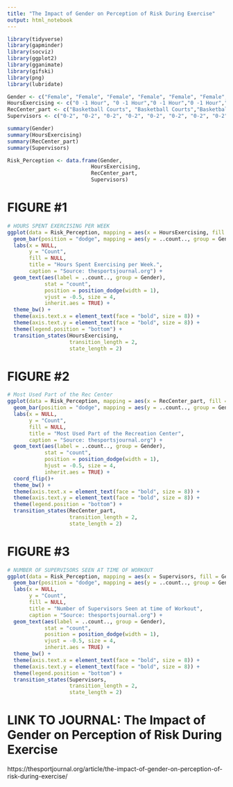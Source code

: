 ```yaml
---
title: "The Impact of Gender on Perception of Risk During Exercise"
output: html_notebook
---
```



```r
library(tidyverse)
library(gapminder)
library(socviz)
library(ggplot2)
library(gganimate)
library(gifski)
library(png)
library(lubridate)
```

```r
Gender <- c("Female", "Female", "Female", "Female", "Female", "Female", "Female", "Female", "Female", "Female", "Female", "Female", "Female", "Female", "Female", "Female", "Female", "Female", "Female", "Female", "Female", "Female", "Female", "Female", "Female", "Female", "Female", "Female", "Female", "Female", "Female", "Female", "Female", "Female", "Female", "Female", "Female", "Female", "Female", "Female", "Female", "Female", "Female", "Female", "Female", "Female", "Female", "Female", "Female", "Female", "Female", "Female", "Female", "Female", "Female", "Female", "Female", "Female", "Female", "Female", "Female", "Female", "Female", "Female", "Female", "Female", "Female", "Female", "Female", "Female", "Female", "Female", "Female", "Female", "Female", "Female", "Female", "Female", "Female", "Female", "Female", "Female", "Female", "Female", "Female", "Female", "Female", "Female", "Female", "Female", "Female", "Female", "Female", "Female", "Female", "Female", "Female", "Female", "Female", "Female", "Female", "Female", "Female", "Female", "Female", "Female", "Female", "Female", "Female", "Female", "Female", "Female", "Female", "Female", "Female", "Female", "Female", "Female", "Female", "Female", "Female", "Female", "Female", "Female", "Female", "Female", "Female", "Female", "Female", "Female", "Female", "Female", "Male", "Male", "Male", "Male", "Male", "Male", "Male", "Male", "Male", "Male", "Male", "Male", "Male", "Male", "Male", "Male", "Male", "Male", "Male", "Male", "Male", "Male", "Male", "Male", "Male", "Male", "Male", "Male", "Male", "Male", "Male", "Male", "Male", "Male", "Male", "Male", "Male", "Male", "Male", "Male", "Male", "Male", "Male", "Male", "Male", "Male", "Male", "Male", "Male", "Male", "Male", "Male", "Male", "Male", "Male", "Male", "Male", "Male", "Male", "Male", "Male", "Male", "Male", "Male", "Male", "Male", "Male", "Male", "Male", "Male", "Male", "Male", "Male", "Male", "Male", "Male", "Male", "Male", "Male", "Male", "Male", "Male", "Male", "Male", "Male", "Male", "Male", "Male", "Male", "Male", "Male", "Male", "Male", "Male", "Male", "Male", "Male", "Male", "Male", "Male")
HoursExercising <- c("0 -1 Hour", "0 -1 Hour","0 -1 Hour","0 -1 Hour","0 -1 Hour","0 -1 Hour","0 -1 Hour","0 -1 Hour","0 -1 Hour","0 -1 Hour", "0 -1 Hour", "0 -1 Hour","0 -1 Hour","0 -1 Hour","0 -1 Hour","0 -1 Hour","0 -1 Hour","0 -1 Hour","0 -1 Hour","0 -1 Hour","0 -1 Hour", "0 -1 Hour","0 -1 Hour","0 -1 Hour","0 -1 Hour","0 -1 Hour","0 -1 Hour","0 -1 Hour","0 -1 Hour","0 -1 Hour","0 -1 Hour","0 -1 Hour","0 -1 Hour","1-3 hours","1-3 hours","1-3 hours","1-3 hours","1-3 hours","1-3 hours","1-3 hours","1-3 hours","1-3 hours","1-3 hours","1-3 hours","1-3 hours","1-3 hours","1-3 hours","1-3 hours","1-3 hours","1-3 hours","1-3 hours","1-3 hours","1-3 hours","1-3 hours","1-3 hours","1-3 hours","1-3 hours","1-3 hours","1-3 hours","1-3 hours","1-3 hours","1-3 hours","1-3 hours","1-3 hours","1-3 hours","1-3 hours","1-3 hours","1-3 hours","1-3 hours","1-3 hours","1-3 hours","1-3 hours","4-6 hours","4-6 hours","4-6 hours","4-6 hours","4-6 hours","4-6 hours","4-6 hours","4-6 hours","4-6 hours","4-6 hours","4-6 hours","4-6 hours","4-6 hours","4-6 hours","4-6 hours","4-6 hours","4-6 hours","4-6 hours","4-6 hours","4-6 hours","4-6 hours","4-6 hours","4-6 hours","4-6 hours","4-6 hours","4-6 hours","4-6 hours","4-6 hours","4-6 hours","4-6 hours","4-6 hours","4-6 hours","4-6 hours","4-6 hours","4-6 hours","4-6 hours","4-6 hours","4-6 hours","4-6 hours","4-6 hours","7-9 hours","7-9 hours","7-9 hours","7-9 hours","7-9 hours","7-9 hours","7-9 hours","7-9 hours","7-9 hours","7-9 hours","7-9 hours","7-9 hours","7-9 hours","7-9 hours","Plus 10","Plus 10","Plus 10","Plus 10","Plus 10","Plus 10","0 -1 Hour", "0 -1 Hour","0 -1 Hour","0 -1 Hour","0 -1 Hour","0 -1 Hour","0 -1 Hour","0 -1 Hour","0 -1 Hour","1-3 hours","1-3 hours","1-3 hours","1-3 hours","1-3 hours","1-3 hours","1-3 hours","1-3 hours","1-3 hours","1-3 hours","1-3 hours","1-3 hours","1-3 hours","1-3 hours","1-3 hours","1-3 hours","1-3 hours","1-3 hours","1-3 hours","1-3 hours","1-3 hours","1-3 hours","1-3 hours","1-3 hours","1-3 hours","1-3 hours","1-3 hours","4-6 hours","4-6 hours","4-6 hours","4-6 hours","4-6 hours","4-6 hours","4-6 hours","4-6 hours","4-6 hours","4-6 hours","4-6 hours","4-6 hours","4-6 hours","4-6 hours","4-6 hours","4-6 hours","4-6 hours","4-6 hours","4-6 hours","4-6 hours","4-6 hours","4-6 hours","4-6 hours","4-6 hours","7-9 hours","7-9 hours","7-9 hours","7-9 hours","7-9 hours","7-9 hours","7-9 hours","7-9 hours","7-9 hours","7-9 hours","7-9 hours","7-9 hours","7-9 hours","7-9 hours","7-9 hours","7-9 hours","7-9 hours","7-9 hours","7-9 hours","7-9 hours","7-9 hours","7-9 hours","Plus 10","Plus 10","Plus 10","Plus 10","Plus 10","Plus 10","Plus 10","Plus 10","Plus 10","Plus 10","Plus 10","Plus 10","Plus 10","Plus 10","Plus 10","Plus 10","Plus 10","Plus 10")
RecCenter_part <- c("Basketball Courts", "Basketball Courts","Basketball Courts","Basketball Courts","Basketball Courts","Basketball Courts","Basketball Courts","Basketball Courts","Basketball Courts","Basketball Courts","Basketball Courts","Basketball Courts","Basketball Courts","Basketball Courts","Basketball Courts","Basketball Courts","Basketball Courts","Indoor Lap Pool","Indoor Lap Pool","Indoor Lap Pool","Indoor Lap Pool","Indoor Lap Pool","Indoor Lap Pool","Indoor Lap Pool","Indoor Lap Pool","Indoor Lap Pool","Indoor Lap Pool","Indoor Lap Pool","Indoor Lap Pool","Indoor Lap Pool","Indoor Lap Pool","Indoor Lap Pool","Indoor Lap Pool","Indoor Lap Pool","Indoor Lap Pool","Indoor Lap Pool","Indoor Lap Pool","Indoor Lap Pool","Indoor Lap Pool","Free Weights", "Free Weights","Free Weights","Free Weights","Free Weights","Free Weights","Free Weights","Free Weights","Free Weights","Free Weights","Free Weights","Free Weights","Free Weights","Free Weights","Free Weights","Free Weights","Free Weights","Free Weights","Free Weights","Free Weights","Free Weights","Free Weights","Free Weights","Free Weights","Free Weights", "Machine Weights","Machine Weights","Machine Weights","Machine Weights","Machine Weights","Machine Weights","Machine Weights","Machine Weights","Machine Weights","Machine Weights","Machine Weights","Machine Weights","Machine Weights","Machine Weights","Machine Weights","Machine Weights", "Cardio Machines","Cardio Machines","Cardio Machines","Cardio Machines","Cardio Machines","Cardio Machines","Cardio Machines","Cardio Machines","Cardio Machines","Cardio Machines","Cardio Machines","Cardio Machines","Cardio Machines","Cardio Machines","Cardio Machines","Cardio Machines","Cardio Machines","Cardio Machines","Cardio Machines","Cardio Machines","Cardio Machines","Cardio Machines","Cardio Machines","Cardio Machines","Cardio Machines","Cardio Machines","Cardio Machines","Cardio Machines","Cardio Machines","Cardio Machines","Cardio Machines","Cardio Machines","Cardio Machines","Cardio Machines","Cardio Machines","Cardio Machines","Cardio Machines","Cardio Machines","Cardio Machines","Cardio Machines","Cardio Machines","Cardio Machines","Cardio Machines","Cardio Machines","Cardio Machines","Cardio Machines","Cardio Machines","Cardio Machines","Cardio Machines","Rock Climbing", "Rock Climbing", "Rock Climbing","Basketball Courts", "Basketball Courts","Basketball Courts","Basketball Courts","Basketball Courts","Basketball Courts","Basketball Courts","Basketball Courts","Basketball Courts","Basketball Courts","Basketball Courts", "Basketball Courts","Basketball Courts","Basketball Courts","Basketball Courts","Basketball Courts","Basketball Courts","Basketball Courts","Basketball Courts","Indoor Lap Pool","Indoor Lap Pool","Indoor Lap Pool","Indoor Lap Pool","Free Weights", "Free Weights","Free Weights","Free Weights","Free Weights","Free Weights","Free Weights","Free Weights","Free Weights","Free Weights","Free Weights","Free Weights","Free Weights","Free Weights","Free Weights","Free Weights","Free Weights","Free Weights","Free Weights","Free Weights","Free Weights","Free Weights","Free Weights","Free Weights","Free Weights","Free Weights","Free Weights","Free Weights","Free Weights","Free Weights","Free Weights","Free Weights","Free Weights","Free Weights","Free Weights","Free Weights","Free Weights","Free Weights","Machine Weights","Machine Weights","Machine Weights","Machine Weights","Machine Weights","Machine Weights","Machine Weights","Machine Weights","Machine Weights","Machine Weights","Machine Weights","Machine Weights","Machine Weights","Machine Weights","Machine Weights","Machine Weights","Machine Weights","Machine Weights","Machine Weights","Machine Weights","Machine Weights", "Cardio Machines","Cardio Machines","Cardio Machines","Cardio Machines","Cardio Machines","Cardio Machines","Cardio Machines","Cardio Machines","Cardio Machines","Cardio Machines","Cardio Machines", "Rock Climbing","Rock Climbing","Rock Climbing","Rock Climbing","Rock Climbing","Rock Climbing","Rock Climbing")
Supervisors <- c("0-2", "0-2", "0-2", "0-2", "0-2", "0-2", "0-2", "0-2", "0-2", "0-2", "0-2", "0-2", "0-2", "0-2", "0-2", "0-2", "0-2", "0-2", "0-2", "0-2", "0-2", "0-2", "0-2", "0-2", "0-2", "0-2", "0-2", "0-2", "0-2", "0-2", "0-2", "0-2", "0-2", "0-2", "0-2", "0-2", "0-2", "0-2", "0-2", "0-2", "0-2", "0-2", "0-2", "0-2", "0-2", "0-2", "0-2", "2-4", "2-4", "2-4", "2-4", "2-4", "2-4", "2-4", "2-4", "2-4", "2-4", "2-4", "2-4", "2-4", "2-4", "2-4", "2-4", "2-4", "2-4", "2-4", "2-4", "2-4", "2-4", "2-4", "2-4", "2-4", "2-4", "2-4", "2-4", "2-4", "2-4", "2-4", "2-4", "2-4", "2-4", "2-4", "2-4", "2-4", "2-4", "2-4", "2-4", "2-4", "2-4", "2-4", "2-4", "2-4", "2-4", "2-4", "2-4", "2-4", "2-4", "2-4","4-6","4-6","4-6","4-6","4-6","4-6","4-6","4-6","4-6","4-6","4-6","4-6","4-6","4-6","4-6","4-6","4-6","4-6","4-6","4-6","4-6","4-6","6-8","6-8","6-8","6-8","6-8","6-8","8-10","8-10","8-10","Plus 10","Plus 10","Plus 10","0-2", "0-2", "0-2", "0-2", "0-2", "0-2", "0-2", "0-2", "0-2", "0-2","0-2", "0-2", "0-2", "0-2", "0-2", "0-2", "0-2", "0-2", "0-2", "0-2","0-2", "0-2", "0-2", "0-2", "0-2","2-4", "2-4", "2-4", "2-4", "2-4", "2-4", "2-4", "2-4", "2-4", "2-4","2-4", "2-4", "2-4", "2-4", "2-4", "2-4", "2-4", "2-4", "2-4", "2-4","2-4", "2-4", "2-4", "2-4", "2-4", "2-4", "2-4", "2-4", "2-4", "2-4","2-4", "2-4", "2-4", "2-4", "2-4", "2-4", "4-6","4-6","4-6","4-6","4-6","4-6","4-6","4-6","4-6","4-6","4-6","4-6","4-6","4-6","4-6","4-6","4-6","4-6","4-6","4-6","4-6","4-6","4-6","4-6","4-6","4-6","4-6","4-6","4-6","4-6","4-6","4-6","4-6","4-6","4-6","6-8","8-10","Plus 10","Plus 10")
```


```r
summary(Gender)
summary(HoursExercising)
summary(RecCenter_part)
summary(Supervisors)
```


```r
Risk_Perception <- data.frame(Gender,
                           HoursExercising,
                           RecCenter_part,
                           Supervisors)
```

# FIGURE #1
```r
# HOURS SPENT EXERCISING PER WEEK
ggplot(data = Risk_Perception, mapping = aes(x = HoursExercising, fill = Gender)) +
  geom_bar(position = "dodge", mapping = aes(y = ..count.., group = Gender)) +
  labs(x = NULL,
       y = "Count",
       fill = NULL, 
       title = "Hours Spent Exercising per Week.",
       caption = "Source: thesportsjournal.org") +
  geom_text(aes(label = ..count.., group = Gender),
            stat = "count",
            position = position_dodge(width = 1),
            vjust = -0.5, size = 4,
            inherit.aes = TRUE) +
  theme_bw() +
  theme(axis.text.x = element_text(face = "bold", size = 8)) +
  theme(axis.text.y = element_text(face = "bold", size = 8)) +
  theme(legend.position = "bottom") +
  transition_states(HoursExercising,
                    transition_length = 2,
                    state_length = 2)
```



# FIGURE #2
```r
# Most Used Part of the Rec Center
ggplot(data = Risk_Perception, mapping = aes(x = RecCenter_part, fill = Gender)) +
  geom_bar(position = "dodge", mapping = aes(y = ..count.., group = Gender)) +
  labs(x = NULL,
       y = "Count",
       fill = NULL, 
       title = "Most Used Part of the Recreation Center",
       caption = "Source: thesportsjournal.org") +
  geom_text(aes(label = ..count.., group = Gender),
            stat = "count",
            position = position_dodge(width = 1),
            hjust = -0.5, size = 4,
            inherit.aes = TRUE) +
  coord_flip()+
  theme_bw() +
  theme(axis.text.x = element_text(face = "bold", size = 8)) +
  theme(axis.text.y = element_text(face = "bold", size = 8)) +
  theme(legend.position = "bottom") +
  transition_states(RecCenter_part,
                    transition_length = 2,
                    state_length = 2)
```


# FIGURE #3
```r
# NUMBER OF SUPERVISORS SEEN AT TIME OF WORKOUT
ggplot(data = Risk_Perception, mapping = aes(x = Supervisors, fill = Gender)) +
  geom_bar(position = "dodge", mapping = aes(y = ..count.., group = Gender)) +
  labs(x = NULL,
       y = "Count",
       fill = NULL, 
       title = "Number of Supervisors Seen at time of Workout",
       caption = "Source: thesportsjournal.org") +
  geom_text(aes(label = ..count.., group = Gender),
            stat = "count",
            position = position_dodge(width = 1),
            vjust = -0.5, size = 4,
            inherit.aes = TRUE) +
  theme_bw() +
  theme(axis.text.x = element_text(face = "bold", size = 8)) +
  theme(axis.text.y = element_text(face = "bold", size = 8)) +
  theme(legend.position = "bottom") +
  transition_states(Supervisors,
                    transition_length = 2,
                    state_length = 2)
```




# LINK TO JOURNAL: The Impact of Gender on Perception of Risk During Exercise
https://thesportjournal.org/article/the-impact-of-gender-on-perception-of-risk-during-exercise/
